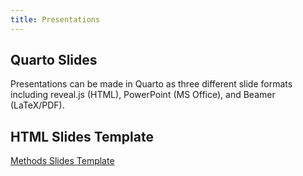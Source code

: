 ```yaml
---
title: Presentations
---
```


## Quarto Slides

Presentations can be made in Quarto as three different slide formats including reveal.js (HTML), PowerPoint (MS Office), and Beamer (LaTeX/PDF).

## HTML Slides Template

[Methods Slides Template](Slides/methodsSlidesTemplate.qmd)
